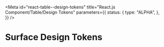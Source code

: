 <!-- @license CC0-1.0 -->


<Meta
  id="react-table--design-tokens"
  title="React.js Component/Table/Design Tokens"
  parameters={{
    status: {
      type: "ALPHA",
    },
  }}
/>

# Surface Design Tokens

<ComponentTokensSection tokens={tokens} definition={tokensDefinition} component="utrecht-table" />
